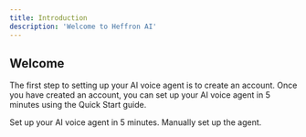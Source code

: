 ```yaml
---
title: Introduction
description: 'Welcome to Heffron AI'
---
```


## Welcome

The first step to setting up your AI voice agent is to create an account. Once you have created an account, you can set up your AI voice agent in 5 minutes using the Quick Start guide.

<CardGroup cols={2}>
  <Card
    title="Quick Start"
    icon="pen-to-square"
    href="quick-start"
  >
    Set up your AI voice agent in 5 minutes.
  </Card>
  <Card
    title="Manually Set Up Your AI Voice Agent"
    icon="hammer"
    href="manually-set-up-agent"
  >
    Manually set up the agent.
  </Card>
</CardGroup>
